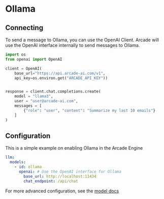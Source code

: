 # Ollama

## Connecting

To send a message to Ollama, you can use the OpenAI Client. Arcade will use the OpenAI interface internally to send messages to Ollama.

```python
import os
from openai import OpenAI

client = OpenAI(
    base_url="https://api.arcade-ai.com/v1",
    api_key=os.environ.get("ARCADE_API_KEY"))


response = client.chat.completions.create(
    model = "llama3",
    user = "user@arcade-ai.com",
    messages = [
        {"role": "user", "content": "Summarize my last 10 emails"}
    ]
)
```

## Configuration

This is a simple example on enabling Ollama in the Arcade Engine

```yaml
llm:
  models:
    - id: ollama
      openai: # Use the OpenAI interface for Ollama
        base_url: http://localhost:11434
        chat_endpoint: /api/chat
```

For more advanced configuration, see the [model docs](/home/configure/models#ollama)
